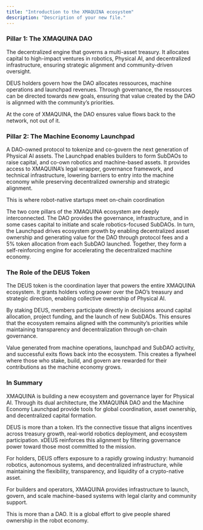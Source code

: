 ```yaml
---
title: "Introduction to the XMAQUINA ecosystem"
description: "Description of your new file."
---
```


### Pillar 1: The XMAQUINA DAO

The decentralized engine that governs a multi-asset treasury. It allocates capital to high-impact ventures in robotics, Physical AI, and decentralized infrastructure, ensuring strategic alignment and community-driven oversight.

DEUS holders govern how the DAO allocates ressources, machine operations and launchpad revenues. Through governance, the ressources can be directed towards new goals, ensuring that value created by the DAO is alignmed with the community’s priorities.

At the core of XMAQUINA, the DAO ensures value flows back to the network, not out of it.

### Pillar 2: The Machine Economy Launchpad

A DAO-owned protocol to tokenize and co-govern the next generation of Physical AI assets. The Launchpad enables builders to form SubDAOs to raise capital, and co-own robotics and machine-based assets. It provides access to XMAQUINA’s legal wrapper, governance framework, and technical infrastructure, lowering barriers to entry into the machine economy while preserving decentralized ownership and strategic alignment.

This is where robot-native startups meet on-chain coordination

The two core pillars of the XMAQUINA ecosystem are deeply interconnected. The DAO provides the governance, infrastructure, and in some cases capital to initiate and scale robotics-focused SubDAOs. In turn, the Launchpad drives ecosystem growth by enabling decentralized asset ownership and generating value for the DAO through protocol fees and a 5% token allocation from each SubDAO launched. Together, they form a self-reinforcing engine for accelerating the decentralized machine economy.

### The Role of the DEUS Token

The DEUS token is the coordination layer that powers the entire XMAQUINA ecosystem. It grants holders voting power over the DAO’s treasury and strategic direction, enabling collective ownership of Physical AI.

By staking DEUS, members participate directly in decisions around capital allocation, project funding, and the launch of new SubDAOs. This ensures that the ecosystem remains aligned with the community’s priorities while maintaining transparency and decentralization through on-chain governance.

Value generated from machine operations, launchpad and SubDAO activity, and successful exits flows back into the ecosystem. This creates a flywheel where those who stake, build, and govern are rewarded for their contributions as the machine economy grows.

### In Summary

XMAQUINA is building a new ecosystem and governance layer for Physical AI. Through its dual architecture, the XMAQUINA DAO and the Machine Economy Launchpad provide tools for global coordination, asset ownership, and decentralized capital formation.

DEUS is more than a token. It’s the connective tissue that aligns incentives across treasury growth, real-world robotics deployment, and ecosystem participation. xDEUS reinforces this alignment by filtering governance power toward those most committed to the mission.

For holders, DEUS offers exposure to a rapidly growing industry: humanoid robotics, autonomous systems, and decentralized infrastructure, while maintaining the flexibility, transparency, and liquidity of a crypto-native asset.

For builders and operators, XMAQUINA provides infrastructure to launch, govern, and scale machine-based systems with legal clarity and community support.

This is more than a DAO. It is a global effort to give people shared ownership in the robot economy.